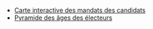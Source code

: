 - [Carte interactive des mandats des candidats](/stats/mandats)
- [Pyramide des âges des électeurs](/stats/ages)
